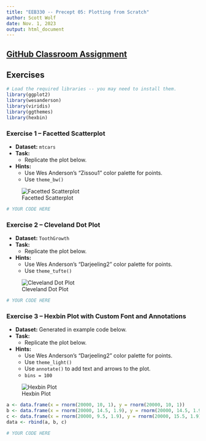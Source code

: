 ```yaml
---
title: "EEB330 -- Precept 05: Plotting from Scratch"
author: Scott Wolf
date: Nov. 1, 2023
output: html_document
---
```


## [GitHub Classroom Assignment](https://classroom.github.com/a/LLiM-7jA)


## Exercises

```r
# Load the required libraries -- you may need to install them.
library(ggplot2)
library(wesanderson)
library(viridis)
library(ggthemes)
library(hexbin)
```


###  Exercise 1 -- Facetted Scatterplot
- **Dataset:** `mtcars`
- **Task:**
    * Replicate the plot below.

- **Hints:**
    * Use Wes Anderson's "Zissou1" color palette for points.
    * Use `theme_bw()`

![Facetted Scatterplot](exercise_1_scatterplot_facetted_by_cylinders.png)

```r
# YOUR CODE HERE
```


###  Exercise 2 -- Cleveland Dot Plot
- **Dataset:** `ToothGrowth`
- **Task:**
    * Replicate the plot below.

- **Hints:**
    * Use Wes Anderson's "Darjeeling2" color palette for points.
    * Use `theme_tufte()`

![Cleveland Dot Plot](exercise_2_cleveland_dot_plot.png)

```r
# YOUR CODE HERE
```


###  Exercise 3 -- Hexbin Plot with Custom Font and Annotations

- **Dataset:** Generated in example code below.
- **Task:**
    * Replicate the plot below.

- **Hints:**
    * Use Wes Anderson's "Darjeeling2" color palette for points.
    * Use `theme_light()`
    * Use `annotate()` to add text and arrows to the plot.
    * `bins = 100`

![Hexbin Plot](exercise_3_hexbin_plot.png)

```r
a <- data.frame(x = rnorm(20000, 10, 1), y = rnorm(20000, 10, 1))
b <- data.frame(x = rnorm(20000, 14.5, 1.9), y = rnorm(20000, 14.5, 1.9))
c <- data.frame(x = rnorm(20000, 9.5, 1.9), y = rnorm(20000, 15.5, 1.9))
data <- rbind(a, b, c)
```

```r
# YOUR CODE HERE
```